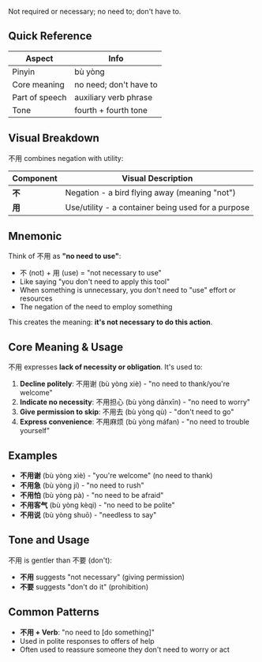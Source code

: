 Not required or necessary; no need to; don't have to.

## Quick Reference

| Aspect         | Info                   |
| -------------- | ---------------------- |
| Pinyin         | bù yòng                |
| Core meaning   | no need; don't have to |
| Part of speech | auxiliary verb phrase  |
| Tone           | fourth + fourth tone   |

## Visual Breakdown

不用 combines negation with utility:

| Component | Visual Description                                 |
| --------- | -------------------------------------------------- |
| **不**    | Negation - a bird flying away (meaning "not")      |
| **用**    | Use/utility - a container being used for a purpose |

## Mnemonic

Think of 不用 as **"no need to use"**:

- 不 (not) + 用 (use) = "not necessary to use"
- Like saying "you don't need to apply this tool"
- When something is unnecessary, you don't need to "use" effort or resources
- The negation of the need to employ something

This creates the meaning: **it's not necessary to do this action**.

## Core Meaning & Usage

不用 expresses **lack of necessity or obligation**. It's used to:

1. **Decline politely**: 不用谢 (bù yòng xiè) - "no need to thank/you're welcome"
2. **Indicate no necessity**: 不用担心 (bù yòng dānxīn) - "no need to worry"
3. **Give permission to skip**: 不用去 (bù yòng qù) - "don't need to go"
4. **Express convenience**: 不用麻烦 (bù yòng máfan) - "no need to trouble yourself"

## Examples

- **不用谢** (bù yòng xiè) - "you're welcome" (no need to thank)
- **不用急** (bù yòng jí) - "no need to rush"
- **不用怕** (bù yòng pà) - "no need to be afraid"
- **不用客气** (bù yòng kèqi) - "no need to be polite"
- **不用说** (bù yòng shuō) - "needless to say"

## Tone and Usage

不用 is gentler than 不要 (don't):

- **不用** suggests "not necessary" (giving permission)
- **不要** suggests "don't do it" (prohibition)

## Common Patterns

- **不用 + Verb**: "no need to [do something]"
- Used in polite responses to offers of help
- Often used to reassure someone they don't need to worry or act
